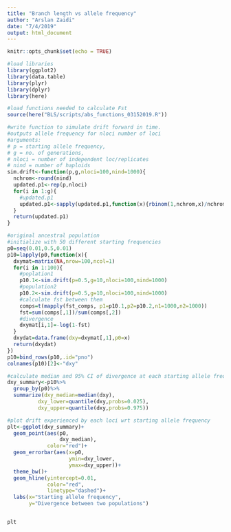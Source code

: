 ```yaml
---
title: "Branch length vs allele frequency"
author: "Arslan Zaidi"
date: "7/4/2019"
output: html_document
---
```


```r
knitr::opts_chunk$set(echo = TRUE)
```

```r
#load libraries
library(ggplot2)
library(data.table)
library(plyr)
library(dplyr)
library(here)

#load functions needed to calculate Fst
source(here("BLS/scripts/abs_functions_03152019.R"))
```


```r
#write function to simulate drift forward in time.
#outputs allele frequency for nloci number of loci
#arguments: 
# p = starting allele frequency, 
# g = no. of generations, 
# nloci = number of independent loc/replicates
# nind = number of haploids
sim.drift<-function(p,g,nloci=100,nind=1000){
  nchrom<-round(nind)
  updated.p1<-rep(p,nloci)
  for(i in 1:g){
    #updated.p1
    updated.p1<-sapply(updated.p1,function(x){rbinom(1,nchrom,x)/nchrom})
  }
  return(updated.p1)
}


```

```r

#original ancestral population
#initialize with 50 different starting frequencies
p0=seq(0.01,0.5,0.01)
p10=lapply(p0,function(x){
  dxymat=matrix(NA,nrow=100,ncol=1)
  for(i in 1:100){
    #poplation1
    p10.1<-sim.drift(p=0.5,g=10,nloci=100,nind=1000)
    #population2
    p10.2<-sim.drift(p=0.5,g=10,nloci=100,nind=1000)
    #calculate fst between them
    comps=t(mapply(fst_comps, p1=p10.1,p2=p10.2,n1=1000,n2=1000))
    fst=sum(comps[,1])/sum(comps[,2])
    #divergence
    dxymat[i,1]=-log(1-fst)
  }
  dxydat=data.frame(dxy=dxymat[,1],p0=x)
  return(dxydat)
})
p10=bind_rows(p10,.id="pno")
colnames(p10)[2]<-"dxy"

```


```r

#calculate median and 95% CI of divergence at each starting allele frequency
dxy_summary<-p10%>%
  group_by(p0)%>%
  summarize(dxy_median=median(dxy),
          dxy_lower=quantile(dxy,probs=0.025),
          dxy_upper=quantile(dxy,probs=0.975))

```

```r

#plot drift experienced by each loci wrt starting allele frequency
plt<-ggplot(dxy_summary)+
  geom_point(aes(p0,
                 dxy_median),
             color="red")+
  geom_errorbar(aes(x=p0,
                    ymin=dxy_lower,
                    ymax=dxy_upper))+
  theme_bw()+
  geom_hline(yintercept=0.01,
             color="red",
             linetype="dashed")+
  labs(x="Starting allele frequency",
       y="Divergence between two populations")


plt


```






